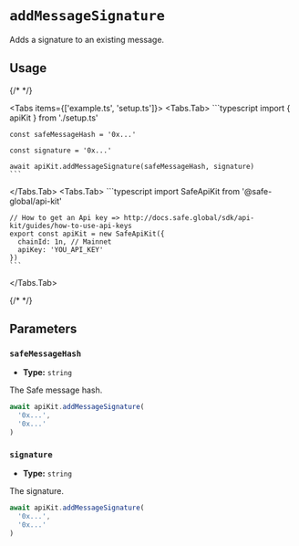 
# `addMessageSignature`

Adds a signature to an existing message.

## Usage

{/* <!-- vale off --> */}

<Tabs items={['example.ts', 'setup.ts']}>
  <Tabs.Tab>
    ```typescript
    import { apiKit } from './setup.ts'

    const safeMessageHash = '0x...'
    
    const signature = '0x...'

    await apiKit.addMessageSignature(safeMessageHash, signature)
    ```
  </Tabs.Tab>
  <Tabs.Tab>
    ```typescript
    import SafeApiKit from '@safe-global/api-kit'

    // How to get an Api key => http://docs.safe.global/sdk/api-kit/guides/how-to-use-api-keys
    export const apiKit = new SafeApiKit({
      chainId: 1n, // Mainnet
      apiKey: 'YOU_API_KEY'
    })
    ```
  </Tabs.Tab>
</Tabs>

{/* <!-- vale on --> */}

## Parameters

### `safeMessageHash`

- **Type:** `string`

The Safe message hash.

```typescript focus=2
await apiKit.addMessageSignature(
  '0x...',
  '0x...'
)
```

### `signature`

- **Type:** `string`

The signature.

```typescript focus=3
await apiKit.addMessageSignature(
  '0x...',
  '0x...'
)
```
